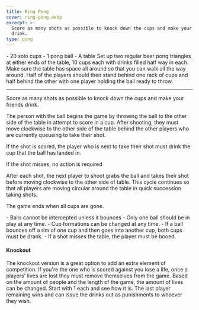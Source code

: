 ```yaml
---
title: Ring Pong
cover: ring-pong.webp
excerpt: >-
  Score as many shots as possible to knock down the cups and make your friends
  drink.
type: pong
---
```


<GameHero
  cover="/BeerGoggleGames/images/ring-pong.webp"
  alt="Ring Pong"
/>

<GameSection title="Equipment" icon="/BeerGoggleGames/images/liquor.webp">
-   20 solo cups
-   1 pong ball
-   A table
</GameSection>

<GameSection title="Setup" icon="/BeerGoggleGames/images/settings.webp">
Set up two regular beer pong triangles at either ends of the table, 10 cups each with drinks filled half way in each. Make sure the table has space all around so that you can walk all the way around. Half of the players should then stand behind one rack of cups and half behind the other with one player holding the ball ready to throw.

* * *
</GameSection>

<GameSection title="Aim of the Game" icon="/BeerGoggleGames/images/target.webp">
<p>Score as many shots as possible to knock down the cups and make your friends drink.</p>
</GameSection>

<GameSection title="How to Play" icon="/BeerGoggleGames/images/question.webp">
The person with the ball begins the game by throwing the ball to the other side of the table in attempt to score in a cup. After shooting, they must move clockwise to the other side of the table behind the other players who are currently queueing to take their shot.

If the shot is scored, the player who is next to take their shot must drink the cup that the ball has landed in.

If the shot misses, no action is required

After each shot, the next player to shoot grabs the ball and takes their shot before moving clockwise to the other side of table. This cycle continues so that all players are moving circular around the table in quick succession taking shots.

The game ends when all cups are gone.
</GameSection>

<GameSection title="Rules" icon="/BeerGoggleGames/images/rules.webp">
-   Balls cannot be intercepted unless it bounces
-   Only one ball should be in play at any time.
-   Cup formations can be changed at any time.
-   If a ball bounces off a rim of one cup and then goes into another cup, both cups must be drank.
-   If a shot misses the table, the player must be booed.
</GameSection>

<GameSection title="Special Edition" icon="/BeerGoggleGames/images/special.webp">

<h4>Knockout</h4>

<p>The knockout version is a great option to add an extra element of competition. If you're the one who is scored against you lose a life, once a players' lives are lost they must remove themselves from the game. Based on the amount of people and the length of the game, the amount of lives can be changed. Start with 1 each and see how it is. The last player remaining wins and can issue the drinks out as punishments to whoever they wish.</p>
</GameSection>

<ShareButtons title="Ring Pong" />

<FeedbackCard>
</FeedbackCard>
